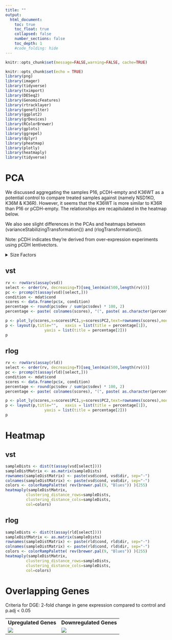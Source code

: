 ```yaml
---
title: ""
output:
  html_document:
    toc: true
    toc_float: true
    collapsed: false
    number_sections: false
    toc_depth: 1
    #code_folding: hide
---
```

```r
knitr::opts_chunk$set(message=FALSE,warning=FALSE, cache=TRUE)
```

```r
knitr::opts_chunk$set(echo = TRUE)
library(png)
library(imager)
library(tidyverse)
library(tximport)
library(DESeq2)
library(GenomicFeatures)
library(rtracklayer)
library(genefilter)
library(ggplot2)
library(grDevices)
library(RColorBrewer)
library(gplots)
library(ggrepel)
library(dplyr)
library(pheatmap)
library(plotly)
library(heatmaply)
library(tidyverse)
```

# PCA {.tabset}

We discussed aggregating the samples P16, pCDH-empty and K36WT as a potential control to compare treated samples against (namely NSD1KO, K36M & K36R). However, it seems that the K36WT is more similar to K36R than P16 or pCDH-empty. The relationships are recapitulated in the heatmap below. 

We also see slight differences in the PCAs and heatmaps between (varianceStabilizingTransformation()) and (rlogTransformation()).

Note: pCDH indicates they're derived from over-expression experiments using pCDH lentivectors.

<details>
<summary>Size Factors</summary>
<pre>
```r
setwd("~/testGitHub/Testing")

load("dds.RData")
load("mdat.RData")
load("vsd.RData")
load("rld.RData")

size_factors <- data.frame(estimateSizeFactorsForMatrix(counts(dds)))
names(size_factors)[names(size_factors) == "estimateSizeFactorsForMatrix.counts.dds.."] <- "Size Factor"
size_factors
```
</pre>
</details>

## vst
```r
rv <- rowVars(assay(vsd))
select <- order(rv, decreasing=T)[seq_len(min(500,length(rv)))]
pc <- prcomp(t(assay(vsd)[select,]))
condition <- mdat$cond
scores <- data.frame(pc$x, condition)
percentage <- round(pc$sdev / sum(pc$sdev) * 100, 2)
percentage <- paste( colnames(scores), "(", paste( as.character(percentage), "%", ")", sep="") )

p <- plot_ly(scores,x=scores$PC1,y=scores$PC2,text=rownames(scores),mode="markers",color=factor(condition),marker=list(size=11))
p <- layout(p,title="",   xaxis = list(title = percentage[1]),
                 yaxis = list(title = percentage[2]))
p

```

## rlog
```r
rv <- rowVars(assay(rld))
select <- order(rv, decreasing=T)[seq_len(min(500,length(rv)))]
pc <- prcomp(t(assay(rld)[select,]))
condition <- mdat$cond
scores <- data.frame(pc$x, condition)
percentage <- round(pc$sdev / sum(pc$sdev) * 100, 2)
percentage <- paste( colnames(scores), "(", paste( as.character(percentage), "%", ")", sep="") )

p <- plot_ly(scores,x=scores$PC1,y=scores$PC2,text=rownames(scores),mode="markers",color=factor(condition),marker=list(size=11))
p <- layout(p,title="",   xaxis = list(title = percentage[1]),
                 yaxis = list(title = percentage[2]))
p

```

# Heatmap {.tabset}

## vst
```r
sampleDists <- dist(t(assay(vsd[select])))
sampleDistMatrix <- as.matrix(sampleDists)
rownames(sampleDistMatrix) <- paste(vsd$cond, vsd$dir, sep="-")
colnames(sampleDistMatrix) <- paste(vsd$cond, vsd$dir, sep="-")
colors <- colorRampPalette( rev(brewer.pal(9, "Blues")) )(255)
heatmaply(sampleDistMatrix,
         clustering_distance_rows=sampleDists,
         clustering_distance_cols=sampleDists,
         col=colors)

```

## rlog
```r
sampleDists <- dist(t(assay(rld[select])))
sampleDistMatrix <- as.matrix(sampleDists)
rownames(sampleDistMatrix) <- paste(rld$cond, rld$dir, sep="-")
colnames(sampleDistMatrix) <- paste(rld$cond, rld$dir, sep="-")
colors <- colorRampPalette( rev(brewer.pal(9, "Blues")) )(255)
heatmaply(sampleDistMatrix,
         clustering_distance_rows=sampleDists,
         clustering_distance_cols=sampleDists,
         col=colors)

```

# Overlapping Genes

Criteria for DGE: 2-fold change in gene expression compared to control and p.adj < 0.05

<table>
  <tr>
    <td align="middle">**Upregulated Genes**</td>
     <td align="middle">**Downregulated Genes**</td>
  </tr>
  <tr>
    <td valign="top"><img src="C:/users/Reinnier Padilla/Documents/testGitHub/Testing/upregulated_venn_diagramm.png"></td>
    <td valign="top"><img src="C:/users/Reinnier Padilla/Documents/testGitHub/Testing/downregulated_venn_diagramm_Detroit.png"></td>
  </tr>
 </table>

